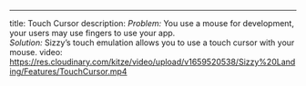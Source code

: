 ---
title: Touch Cursor
description: <i> Problem:</i> You use a mouse for development, your users may use fingers to use your app. <br/> <i>Solution:</i> Sizzy’s touch emulation allows you to use a touch cursor with your mouse.
video: https://res.cloudinary.com/kitze/video/upload/v1659520538/Sizzy%20Landing/Features/TouchCursor.mp4
